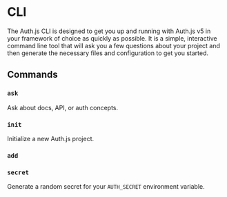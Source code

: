 
# CLI

The Auth.js CLI is designed to get you up and running with Auth.js v5 in your framework of choice as quickly as possible. It is a simple, interactive command line tool that will ask you a few questions about your project and then generate the necessary files and configuration to get you started.

## Commands

### `ask`

Ask about docs, API, or auth concepts.

### `init`

Initialize a new Auth.js project.

### `add`

### `secret`

Generate a random secret for your `AUTH_SECRET` environment variable.
